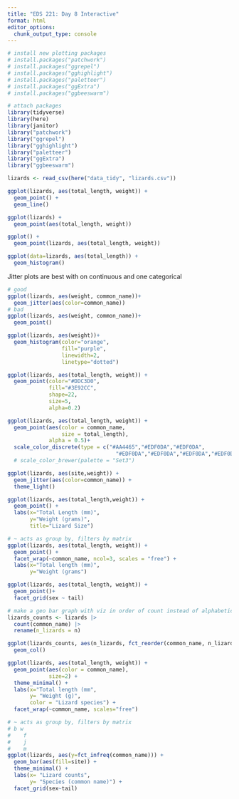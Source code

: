 ```yaml
---
title: "EDS 221: Day 8 Interactive"
format: html
editor_options: 
  chunk_output_type: console
---
```


```r
# install new plotting packages
# install.packages("patchwork")
# install.packages("ggrepel")
# install.packages("gghighlight")
# install.packages("paletteer")
# install.packages("ggExtra")
# install.packages("ggbeeswarm")
```

```r
# attach packages
library(tidyverse)
library(here)
library(janitor)
library("patchwork")
library("ggrepel")
library("gghighlight")
library("paletteer")
library("ggExtra")
library("ggbeeswarm")
```


```r
lizards <- read_csv(here("data_tidy", "lizards.csv"))
```

```r
ggplot(lizards, aes(total_length, weight)) + 
  geom_point() +
  geom_line()

ggplot(lizards) + 
  geom_point(aes(total_length, weight)) 

ggplot() + 
  geom_point(lizards, aes(total_length, weight))
```

```r
ggplot(data=lizards, aes(total_length)) +
  geom_histogram()
```


Jitter plots are best with on continuous and one categorical 

```r
# good
ggplot(lizards, aes(weight, common_name))+
  geom_jitter(aes(color=common_name))
# bad 
ggplot(lizards, aes(weight, common_name))+
  geom_point()
```


```r
ggplot(lizards, aes(weight))+
  geom_histogram(color="orange", 
                 fill="purple",
                 linewidth=2,
                 linetype="dotted")
```

```r
ggplot(lizards, aes(total_length, weight)) +
  geom_point(color="#DDC3D0",
             fill="#3E92CC",
             shape=22,
             size=5,
             alpha=0.2)
```

```r
ggplot(lizards, aes(total_length, weight)) +
  geom_point(aes(color = common_name, 
                 size = total_length),
             alpha = 0.5)+
  scale_color_discrete(type = c("#AA4465","#EDF0DA","#EDF0DA",
                                  "#EDF0DA","#EDF0DA","#EDF0DA","#EDF0DA"))
  # scale_color_brewer(palette = "Set3")
```

```r
ggplot(lizards, aes(site,weight)) +
  geom_jitter(aes(color=common_name)) +
  theme_light()
```

```r
ggplot(lizards, aes(total_length,weight)) +
  geom_point() +
  labs(x="Total Length (mm)",
       y="Weight (grams)",
       title="Lizard Size")

```



```r
# ~ acts as group by, filters by matrix
ggplot(lizards, aes(total_length, weight)) +
  geom_point() +
  facet_wrap(~common_name, ncol=3, scales = "free") +
  labs(x="Total length (mm)",
       y="Weight (grams")
```

```r
ggplot(lizards, aes(total_length, weight)) +
  geom_point()+
  facet_grid(sex ~ tail)
```

```r
# make a geo bar graph with viz in order of count instead of alphabetical order
lizards_counts <- lizards |> 
  count(common_name) |> 
  rename(n_lizards = n)

ggplot(lizards_counts, aes(n_lizards, fct_reorder(common_name, n_lizards))) +
  geom_col()
```

```r
ggplot(lizards, aes(total_length, weight)) +
  geom_point(aes(color = common_name),
             size=2) +
  theme_minimal() +
  labs(x="Total length (mm",
       y= "Weight (g)",
       color = "Lizard species") +
  facet_wrap(~common_name, scales="free")
```

```r
# ~ acts as group by, filters by matrix
# b w 
#    f
#    j
#    m
ggplot(lizards, aes(y=fct_infreq(common_name))) +
  geom_bar(aes(fill=site)) +
  theme_minimal() +
  labs(x= "Lizard counts",
       y= "Species (common name)") +
  facet_grid(sex~tail)
```

